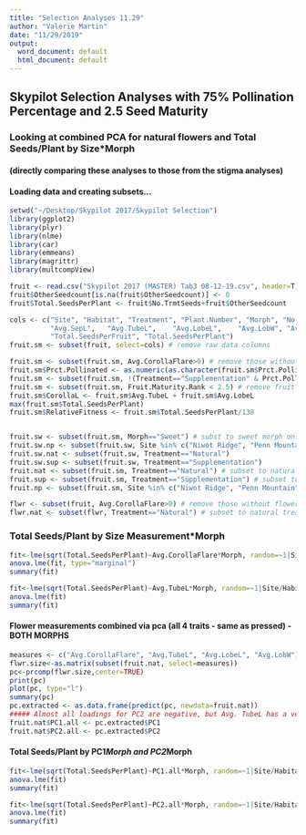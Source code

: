 ```yaml
---
title: "Selection Analyses 11.29"
author: "Valerie Martin"
date: "11/29/2019"
output:
  word_document: default
  html_document: default
---
```


## Skypilot Selection Analyses with 75% Pollination Percentage and 2.5 Seed Maturity
### Looking at combined PCA for natural flowers and Total Seeds/Plant by Size*Morph
#### (directly comparing these analyses to those from the stigma analyses)

#### Loading data and creating subsets...


```r
setwd("~/Desktop/Skypilot 2017/Skypilot Selection")
library(ggplot2)
library(plyr)
library(nlme)
library(car)
library(emmeans)
library(magrittr)
library(multcompView)

fruit <- read.csv("Skypilot 2017 (MASTER) Tab3 08-12-19.csv", header=T) # all data included (final)
fruit$OtherSeedcount[is.na(fruit$OtherSeedcount)] <- 0
fruit$Total.SeedsPerPlant <- fruit$No.TrmtSeeds+fruit$OtherSeedcount

cols <- c("Site", "Habitat", "Treatment", "Plant.Number", "Morph", "No.Pollinated.Total", "Total.RepUnits", "Prct.Pollinated",
          "Avg.SepL",	"Avg.TubeL",	"Avg.LobeL",	"Avg.LobW",	"Avg.CorollaFlare", "No.SeedsPerFruit", "Fruit.Maturity.Rank", 
          "Total.SeedsPerFruit", "Total.SeedsPerPlant")
fruit.sm <- subset(fruit, select=cols) # remove raw data columns

fruit.sm <- subset(fruit.sm, Avg.CorollaFlare>0) # remove those without flower measurements
fruit.sm$Prct.Pollinated <- as.numeric(as.character(fruit.sm$Prct.Pollinated)) # change Prct.Pollinated to numeric (it was a factor)
fruit.sm <- subset(fruit.sm, !(Treatment=="Supplementation" & Prct.Pollinated < 0.75)) # remove those supplement flowers with <75% fruits pollinated
fruit.sm <- subset(fruit.sm, Fruit.Maturity.Rank < 2.5) # remove fruit maturity 2.5 (includes all exlusion as well) 
fruit.sm$CorollaL <- fruit.sm$Avg.TubeL + fruit.sm$Avg.LobeL
max(fruit.sm$Total.SeedsPerPlant)
fruit.sm$RelativeFitness <- fruit.sm$Total.SeedsPerPlant/138


fruit.sw <- subset(fruit.sm, Morph=="Sweet") # subst to sweet morph only
fruit.sw.np <- subset(fruit.sw, Site %in% c("Niwot Ridge", "Penn Mountain"))
fruit.sw.nat <- subset(fruit.sw, Treatment=="Natural")
fruit.sw.sup <- subset(fruit.sw, Treatment=="Supplementation")
fruit.nat <- subset(fruit.sm, Treatment=="Natural") # subset to natural treatment only
fruit.sup <- subset(fruit.sm, Treatment=="Supplementation") # subset to supplement treatment only
fruit.np <- subset(fruit.sm, Site %in% c("Niwot Ridge", "Penn Mountain"))

flwr <- subset(fruit, Avg.CorollaFlare>0) # remove those without flower measurements
flwr.nat <- subset(flwr, Treatment=="Natural") # subset to natural treatment only
```


### Total Seeds/Plant by Size Measurement*Morph
```r
fit<-lme(sqrt(Total.SeedsPerPlant)~Avg.CorollaFlare*Morph, random=~1|Site/Habitat, data=fruit.nat, method="ML", na.action=na.omit)  
anova.lme(fit, type="marginal")
summary(fit)

fit<-lme(sqrt(Total.SeedsPerPlant)~Avg.TubeL*Morph, random=~1|Site/Habitat, data=fruit.nat, method="ML", na.action=na.omit)  
anova.lme(fit)
summary(fit)
```


#### Flower measurements combined via pca (all 4 traits - same as pressed) - BOTH MORPHS
```r
measures <- c("Avg.CorollaFlare", "Avg.TubeL", "Avg.LobeL", "Avg.LobW")
flwr.size<-as.matrix(subset(fruit.nat, select=measures))
pc<-prcomp(flwr.size,center=TRUE)
print(pc)
plot(pc, type="l")
summary(pc)
pc.extracted <- as.data.frame(predict(pc, newdata=fruit.nat))
##### Almost all loadings for PC2 are negative, but Avg. TubeL has a very high positive
fruit.nat$PC1.all <- pc.extracted$PC1 
fruit.nat$PC2.all <- pc.extracted$PC2

```


#### Total Seeds/Plant by PC1*Morph and PC2*Morph
```r
fit<-lme(sqrt(Total.SeedsPerPlant)~PC1.all*Morph, random=~1|Site/Habitat, data=fruit.nat, method="ML", na.action=na.omit)  
anova.lme(fit)
summary(fit)

fit<-lme(sqrt(Total.SeedsPerPlant)~PC2.all*Morph, random=~1|Site/Habitat, data=fruit.nat, method="ML", na.action=na.omit)  
anova.lme(fit)
summary(fit)
```